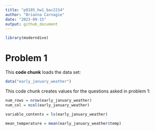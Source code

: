 ```yaml
---
title: "p8105_hw1_bac2214"
author: "Brianna Carnagie"
date: "2023-09-15"
output: github_document
---
```


```r
library(moderndive)
```

# Problem 1 
This **code chunk** loads the data set:

```r
data("early_january_weather")
```

This code chunk creates values for the questions asked in problem 1: 
```r
num_rows = nrow(early_january_weather)
num_col = ncol(early_january_weather)

variable_contents = ls(early_january_weather)

mean_temperature = mean(early_january_weather$temp)
```



